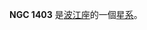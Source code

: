 {{NGCInfoBox|NGCID=NGC 1403|發現者=法蘭斯·萊文沃思|發現日期=1886年-月-日|其他編號=ESO 482-25,MCG -4-9-41,NPM1G -22.0085|曆元=J2000.0|赤經=3時39分10.8秒
|赤緯=-22°23'20"|星座=波江座|星體=星系|星等=12.7|表面亮度=12|藍等=13.7}}

'''NGC 1403''' 是[[波江座|波江座]]的一個[[星系|星系]]。

{{NGCReference|1403}}
{{Catalogs|NGC=1403}}